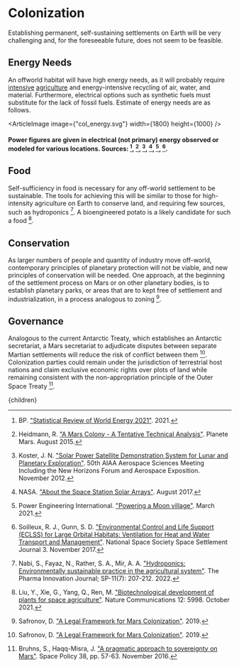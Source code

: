 


# Colonization
Establishing permanent, self-sustaining settlements on Earth will be very challenging and, for the foreseeable future, does not seem to be feasible.

## Energy Needs
An offworld habitat will have high energy needs, as it will probably require [intensive](/matter/practices/indoor) [agriculture](/matter/practices/synthetic_ag) and energy-intensive recycling of air, water, and material. Furthermore, electrical options such as synthetic fuels must substitute for the lack of fossil fuels. Estimate of energy needs are as follows.

<ArticleImage image={"col_energy.svg"} width={1800} height={1000} />
#### Power figures are given in electrical (not primary) energy observed or modeled for various locations. Sources: [^1], [^2], [^3], [^4], [^5], [^6].

## Food

Self-sufficiency in food is necessary for any off-world settlement to be sustainable. The tools for achieving this will be similar to those for high-intensity agriculture on Earth to conserve land, and requiring few sources, such as hydroponics [^10]. A bioengineered potato is a likely candidate for such a food [^9].

## Conservation

As larger numbers of people and quantity of industry move off-world, contemporary principles of planetary protection will not be viable, and new principles of conservation will be needed. One approach, at the beginning of the settlement process on Mars or on other planetary bodies, is to establish planetary parks, or areas that are to kept free of settlement and industrialization, in a process analogous to zoning [^7].

## Governance

Analogous to the current Antarctic Treaty, which establishes an Antarctic secretariat, a Mars secretariat to adjudicate disputes between separate Martian settlements will reduce the risk of conflict between them [^7]. Colonization parties could remain under the jurisdiction of terrestrial host nations and claim exclusive economic rights over plots of land while remaining consistent with the non-appropriation principle of the Outer Space Treaty [^8].

[^1]: BP. ["Statistical Review of World Energy 2021"](https://www.bp.com/en/global/corporate/energy-economics/statistical-review-of-world-energy.html). 2021.

[^2]: Heidmann, R. ["A Mars Colony - A Tentative Technical Analysis"](https://planete-mars.com/a-mars-colony-a-tentative-technical-analysis/8/). Planete Mars. August 2015.

[^3]: Koster, J. N. ["Solar Power Satellite Demonstration System for Lunar and Planetary Exploration"](https://arc.aiaa.org/doi/10.2514/6.2012-629). 50th AIAA Aerospace Sciences Meeting Including the New Horizons Forum and Aerospace Exposition. November 2012.

[^4]: NASA. ["About the Space Station Solar Arrays"](https://www.nasa.gov/mission_pages/station/structure/elements/solar_arrays-about.html). August 2017.

[^5]: Power Engineering International. ["Powering a Moon village"](https://www.powerengineeringint.com/feature-articles/powering-a-moon-village/). March 2021.

[^6]: Soilleux, R. J., Gunn, S. D. ["Environmental Control and Life Support (ECLSS) for Large Orbital Habitats: Ventilation for Heat and Water Transport and Management"](https://space.nss.org/wp-content/uploads/NSS-JOURNAL-ECLSS-for-Large-Orbital-Habitats-Ventilation-and-Heat-Transport.pdf). National Space Society Space Settlement Journal 3. November 2017.

[^7]: Safronov, D. ["A Legal Framework for Mars Colonization"](https://elar.urfu.ru/bitstream/10995/85498/1/978-5-7996-2751-5_179.pdf). 2019.

[^8]: Bruhns, S., Haqq-Misra, J. ["A pragmatic approach to sovereignty on Mars"](https://www.sciencedirect.com/science/article/abs/pii/S0265964616300169). Space Policy 38, pp. 57-63. November 2016.

[^9]: Liu, Y., Xie, G., Yang, Q., Ren, M. ["Biotechnological development of plants for space agriculture"](https://www.nature.com/articles/s41467-021-26238-3?fbclid=IwAR2VKC4dVC61aRyrQfhebnCbE1a3zXrwNQwda09IXDwie2vLrgmY7U4O_I4). Nature Communications 12: 5998. October 2021.

[^10]: Nabi, S., Fayaz, N., Rather, S. A., Mir, A. A. ["Hydroponics: Environmentally sustainable practice in the agricultural system"](https://www.thepharmajournal.com/archives/2022/vol11issue7S/PartC/S-11-5-19-926.pdf). The Pharma Innovation Journal; SP-11(7): 207-212. 2022.

  <Article 
    focusAreaUrl={focusAreaUrl} 
    hierarchy={hierarchy} 
    site={site}
  >
    {children}
  </Article>
